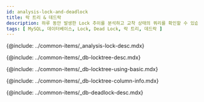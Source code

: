 ```yaml
---
id: analysis-lock-and-deadlock
title: 락 트리 & 데드락
description: 하루 동안 발생한 Lock 추이를 분석하고 교착 상태의 쿼리를 확인할 수 있습니다.
tags: [ MySQL, 데이터베이스, Lock, Dead Lock, 락 트리, 데드락 ]
---
```



<!-- 개요 -->
{@include: ../common-items/_analysis-lock-desc.mdx}

<!-- 락트리 -->
{@include: ../common-items/_db-locktree-desc.mdx}

<!-- 락트리 기본 사용 안내 -->
{@include: ../common-items/_db-locktree-using-basic.mdx}  

<!-- 락트리 컬럼 정보 -->
{@include: ../common-items/_db-locktree-column-info.mdx}

<!-- 데드락 -->
{@include: ../common-items/_db-deadlock-desc.mdx}